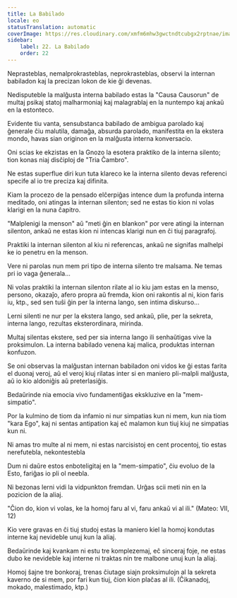```yaml
---
title: La Babilado
locale: eo
statusTranslation: automatic
coverImage: https://res.cloudinary.com/xmfm6mhw3gwctndtcubgx2rptnae/image/upload/v1740468922/small_cover_tratado_de_psicologia_revolucionaria_a4c0dca4e0.webp
sidebar:
    label: 22. La Babilado
    order: 22
---
```

Neprasteblas, nemalprokrasteblas, neprokrasteblas, observi la internan babiladon kaj la precizan lokon de kie ĝi devenas.

Nedisputeble la malĝusta interna babilado estas la "Causa Causorun" de multaj psikaj statoj malharmoniaj kaj malagrablaj en la nuntempo kaj ankaŭ en la estonteco.

Evidente tiu vanta, sensubstanca babilado de ambigua parolado kaj ĝenerale ĉiu malutila, damaĝa, absurda parolado, manifestita en la ekstera mondo, havas sian originon en la malĝusta interna konversacio.

Oni scias ke ekzistas en la Gnozo la esotera praktiko de la interna silento; tion konas niaj disĉiploj de "Tria Ĉambro".

Ne estas superflue diri kun tuta klareco ke la interna silento devas referenci specife al io tre preciza kaj difinita.

Kiam la procezo de la pensado elĉerpiĝas intence dum la profunda interna meditado, oni atingas la internan silenton; sed ne estas tio kion ni volas klarigi en la nuna ĉapitro.

"Malplenigi la menson" aŭ "meti ĝin en blankon" por vere atingi la internan silenton, ankaŭ ne estas kion ni intencas klarigi nun en ĉi tiuj paragrafoj.

Praktiki la internan silenton al kiu ni referencas, ankaŭ ne signifas malhelpi ke io penetru en la menson.

Vere ni parolas nun mem pri tipo de interna silento tre malsama. Ne temas pri io vaga ĝenerala...

Ni volas praktiki la internan silenton rilate al io kiu jam estas en la menso, persono, okazaĵo, afero propra aŭ fremda, kion oni rakontis al ni, kion faris iu, ktp., sed sen tuŝi ĝin per la interna lango, sen intima diskurso...

Lerni silenti ne nur per la ekstera lango, sed ankaŭ, plie, per la sekreta, interna lango, rezultas eksterordinara, mirinda.

Multaj silentas ekstere, sed per sia interna lango ili senhaŭtigas vive la proksimulon. La interna babilado venena kaj malica, produktas internan konfuzon.

Se oni observas la malĝustan internan babiladon oni vidos ke ĝi estas farita el duonaj veroj, aŭ el veroj kiuj rilatas inter si en maniero pli-malpli malĝusta, aŭ io kio aldoniĝis aŭ preterlasiĝis.

Bedaŭrinde nia emocia vivo fundamentiĝas ekskluzive en la "mem-simpatio".

Por la kulmino de tiom da infamio ni nur simpatias kun ni mem, kun nia tiom "kara Ego", kaj ni sentas antipation kaj eĉ malamon kun tiuj kiuj ne simpatias kun ni.

Ni amas tro multe al ni mem, ni estas narcisistoj en cent procentoj, tio estas nerefutebla, nekontestebla

Dum ni daŭre estos enboteligitaj en la "mem-simpatio", ĉiu evoluo de la Esto, fariĝas io pli ol neebla.

Ni bezonas lerni vidi la vidpunkton fremdan. Urĝas scii meti nin en la pozicion de la aliaj.

"Ĉion do, kion vi volas, ke la homoj faru al vi, faru ankaŭ vi al ili." (Mateo: VII, 12)

Kio vere gravas en ĉi tiuj studoj estas la maniero kiel la homoj kondutas interne kaj nevideble unuj kun la aliaj.

Bedaŭrinde kaj kvankam ni estu tre komplezemaj, eĉ sinceraj foje, ne estas dubo ke nevideble kaj interne ni traktas nin tre malbone unuj kun la aliaj.

Homoj ŝajne tre bonkoraj, trenas ĉiutage siajn proksimulojn al la sekreta kaverno de si mem, por fari kun tiuj, ĉion kion plaĉas al ili. (Ĉikanadoj, mokado, malestimado, ktp.)


